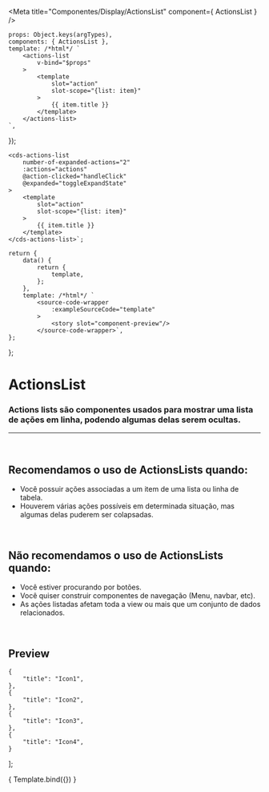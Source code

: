 
<Meta
	title="Componentes/Display/ActionsList"
	component={ ActionsList }
/>

	props: Object.keys(argTypes),
	components: { ActionsList },
	template: /*html*/ `
		<actions-list
			v-bind="$props" 
		>
			<template
				slot="action"
				slot-scope="{list: item}"
			>
				{{ item.title }}
			</template>
		</actions-list>
	`,
});

	<cds-actions-list 
		number-of-expanded-actions="2"
		:actions="actions"
		@action-clicked="handleClick"
		@expanded="toggleExpandState"
	>
		<template
			slot="action"
			slot-scope="{list: item}"
		>
			{{ item.title }}
		</template>
	</cds-actions-list>`;

	return {
		data() {
			return {
				template,
			};
		},
		template: /*html*/ `
			<source-code-wrapper
				:exampleSourceCode="template"
			>
				<story slot="component-preview"/>
			</source-code-wrapper>`,
	};
};

# ActionsList

### Actions lists são componentes usados para mostrar uma lista de ações em linha, podendo algumas delas serem ocultas.
---
<br />

## Recomendamos o uso de ActionsLists quando:
- Você possuir ações associadas a um item de uma lista ou linha de tabela.
- Houverem várias ações possíveis em determinada situação, mas algumas delas puderem ser colapsadas.

<br />

## Não recomendamos o uso de ActionsLists quando:
- Você estiver procurando por botões.
- Você quiser construir componentes de navegação (Menu, navbar, etc).
- As ações listadas afetam toda a view ou mais que um conjunto de dados relacionados.

<br />

## Preview

	{
		"title": "Icon1",
	},
	{
		"title": "Icon2",
	},
	{
		"title": "Icon3",
	},
	{
		"title": "Icon4",
	}
];

<Canvas>
	<Story
		name="Actions list"
		decorators={[
			docsDecorator
		]}
		args={{
			actions: actions,
			numberOfExpandedActions: 2,
		}}
	>
		{ Template.bind({}) }
	</Story>
</Canvas>

<ArgsTable story="Actions list" />

